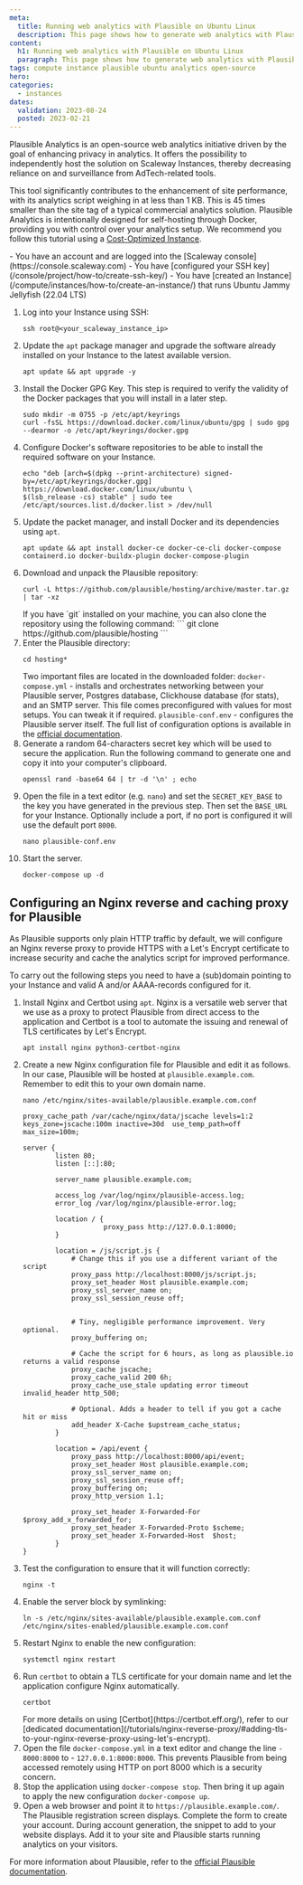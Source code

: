 ```yaml
---
meta:
  title: Running web analytics with Plausible on Ubuntu Linux
  description: This page shows how to generate web analytics with Plausible on Cost-Optimzed Instances running Ubuntu Linux
content:
  h1: Running web analytics with Plausible on Ubuntu Linux
  paragraph: This page shows how to generate web analytics with Plausible on Cost-Optimzed Instances running Ubuntu Linux
tags: compute instance plausible ubuntu analytics open-source
hero:
categories:
  - instances
dates:
  validation: 2023-08-24
  posted: 2023-02-21
---
```


Plausible Analytics is an open-source web analytics initiative driven by the goal of enhancing privacy in analytics. It offers the possibility to independently host the solution on Scaleway Instances, thereby decreasing reliance on and surveillance from AdTech-related tools.

This tool significantly contributes to the enhancement of site performance, with its analytics script weighing in at less than 1 KB. This is 45 times smaller than the site tag of a typical commercial analytics solution. Plausible Analytics is intentionally designed for self-hosting through Docker, providing you with control over your analytics setup.
<Message type="tip">
  We recommend you follow this tutorial using a [Cost-Optimized Instance](/compute/instances/reference-content/choosing-instance-type/).
</Message>

<Macro id="iam-requirements" />

<Message type="requirement">
  - You have an account and are logged into the [Scaleway console](https://console.scaleway.com)
  - You have [configured your SSH key](/console/project/how-to/create-ssh-key/)
  - You have [created an Instance](/compute/instances/how-to/create-an-instance/) that runs Ubuntu Jammy Jellyfish (22.04 LTS)
</Message>

1. Log into your Instance using SSH:
    ```
    ssh root@<your_scaleway_instance_ip>
    ```
2. Update the `apt` package manager and upgrade the software already installed on your Instance to the latest available version.
    ```
    apt update && apt upgrade -y
    ```
3. Install the Docker GPG Key. This step is required to verify the validity of the Docker packages that you will install in a later step.
    ```
    sudo mkdir -m 0755 -p /etc/apt/keyrings
    curl -fsSL https://download.docker.com/linux/ubuntu/gpg | sudo gpg --dearmor -o /etc/apt/keyrings/docker.gpg
    ```
4. Configure Docker's software repositories to be able to install the required software on your Instance.
    ```
    echo "deb [arch=$(dpkg --print-architecture) signed-by=/etc/apt/keyrings/docker.gpg] https://download.docker.com/linux/ubuntu \
    $(lsb_release -cs) stable" | sudo tee /etc/apt/sources.list.d/docker.list > /dev/null
    ```
5. Update the packet manager, and install Docker and its dependencies using `apt`.
    ```
    apt update && apt install docker-ce docker-ce-cli docker-compose containerd.io docker-buildx-plugin docker-compose-plugin
    ```
6. Download and unpack the Plausible repository:
    ```
    curl -L https://github.com/plausible/hosting/archive/master.tar.gz | tar -xz
    ```
    <Message type="tip">
      If you have `git` installed on your machine, you can also clone the repository using the following command:
      ```
      git clone https://github.com/plausible/hosting
      ```
    </Message>
7. Enter the Plausible directory:
    ```
    cd hosting*
    ```
    Two important files are located in the downloaded folder:
    `docker-compose.yml` - installs and orchestrates networking between your Plausible server, Postgres database, Clickhouse database (for stats), and an SMTP server. This file comes preconfigured with values for most setups. You can tweak it if required.
    `plausible-conf.env` - configures the Plausible server itself. The full list of configuration options is available in the [official documentation](https://plausible.io/docs/self-hosting-configuration).
8. Generate a random 64-characters secret key which will be used to secure the application. Run the following command to generate one and copy it into your computer's clipboard.
    ```
    openssl rand -base64 64 | tr -d '\n' ; echo
    ```
9. Open the file in a text editor (e.g. `nano`) and set the `SECRET_KEY_BASE` to the key you have generated in the previous step. Then set the `BASE_URL` for your Instance. Optionally include a port, if no port is configured it will use the default port `8000`.
    ```
    nano plausible-conf.env
    ```
10. Start the server.
    ```
    docker-compose up -d
    ```

## Configuring an Nginx reverse and caching proxy for Plausible

As Plausible supports only plain HTTP traffic by default, we will configure an Nginx reverse proxy to provide HTTPS with a Let's Encrypt certificate to increase security and cache the analytics script for improved performance.

<Message type="important">
  To carry out the following steps you need to have a (sub)domain pointing to your Instance and valid A and/or AAAA-records configured for it.
</Message>

1. Install Nginx and Certbot using `apt`. Nginx is a versatile web server that we use as a proxy to protect Plausible from direct access to the application and Certbot is a tool to automate the issuing and renewal of TLS certificates by Let's Encrypt. 
    ```
    apt install nginx python3-certbot-nginx
    ```
2. Create a new Nginx configuration file for Plausible and edit it as follows. In our case, Plausible will be hosted at `plausible.example.com`. Remember to edit this to your own domain name.
    ```
    nano /etc/nginx/sites-available/plausible.example.com.conf
    ```
    ```
    proxy_cache_path /var/cache/nginx/data/jscache levels=1:2 keys_zone=jscache:100m inactive=30d  use_temp_path=off max_size=100m;

    server {
            listen 80;
            listen [::]:80;

            server_name plausible.example.com;

            access_log /var/log/nginx/plausible-access.log;
            error_log /var/log/nginx/plausible-error.log;

            location / {
                        proxy_pass http://127.0.0.1:8000;
            }

            location = /js/script.js {
                # Change this if you use a different variant of the script
                proxy_pass http://localhost:8000/js/script.js;
                proxy_set_header Host plausible.example.com;
                proxy_ssl_server_name on;
                proxy_ssl_session_reuse off;


                # Tiny, negligible performance improvement. Very optional.
                proxy_buffering on;

                # Cache the script for 6 hours, as long as plausible.io returns a valid response
                proxy_cache jscache;
                proxy_cache_valid 200 6h;
                proxy_cache_use_stale updating error timeout invalid_header http_500;

                # Optional. Adds a header to tell if you got a cache hit or miss
                add_header X-Cache $upstream_cache_status;
            }

            location = /api/event {
                proxy_pass http://localhost:8000/api/event;
                proxy_set_header Host plausible.example.com;
                proxy_ssl_server_name on;
                proxy_ssl_session_reuse off;
                proxy_buffering on;
                proxy_http_version 1.1;

                proxy_set_header X-Forwarded-For   $proxy_add_x_forwarded_for;
                proxy_set_header X-Forwarded-Proto $scheme;
                proxy_set_header X-Forwarded-Host  $host;
            }
    }
    ```
3. Test the configuration to ensure that it will function correctly:
    ```
    nginx -t
    ```
4. Enable the server block by symlinking:
    ```
    ln -s /etc/nginx/sites-available/plausible.example.com.conf /etc/nginx/sites-enabled/plausible.example.com.conf
    ```
5. Restart Nginx to enable the new configuration:
    ```
    systemctl nginx restart
    ```
6. Run `certbot` to obtain a TLS certificate for your domain name and let the application configure Nginx automatically.
    ```
    certbot
    ```
    <Message type="tip">
      For more details on using [Certbot](https://certbot.eff.org/), refer to our [dedicated documentation](/tutorials/nginx-reverse-proxy/#adding-tls-to-your-nginx-reverse-proxy-using-let's-encrypt).
    </Message>
7. Open the file `docker-compose.yml` in a text editor and change the line `- 8000:8000` to - `127.0.0.1:8000:8000`. This prevents Plausible from being accessed remotely using HTTP on port 8000 which is a security concern.
8. Stop the application using `docker-compose stop`. Then bring it up again to apply the new configuration `docker-compose up`.
9. Open a web browser and point it to `https://plausible.example.com/`. The Plausible registration screen displays. Complete the form to create your account.
    <Lightbox src="scaleway-plausible-register.webp" alt="" />
    During account generation, the snippet to add to your website displays. Add it to your site and Plausible starts running analytics on your visitors.

For more information about Plausible, refer to the [official Plausible documentation](https://plausible.io/docs).